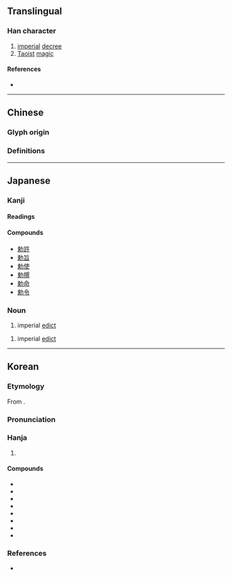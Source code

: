 {{also|敕}}
{{character info}}
==Translingual==

===Han character===
{{Han char|rn=19|rad=力|as=07|sn=9|four=|canj=DLKS|ids=⿰束力}}

# [[imperial]] [[decree]]
# [[Taoist]] [[magic]]

====References====
* {{Han ref|kx=0147.290|dkj=02354|dj=0332.110|hdz=10371.020|uh=52C5|ud=21189}}

----

==Chinese==

===Glyph origin===
{{Han etym}}

===Definitions===
{{zh-see|敕|v}}

----

==Japanese==

===Kanji===
{{ja-kanji|grade=c|rs=力07}}

====Readings====
{{ja-readings
|goon=ちき
|kanon=ちょく
|kun=みことのり, いまし-める
}}

====Compounds====
* [[勅許]]
* [[勅旨]]
* [[勅使]]
* [[勅撰]]
* [[勅命]]
* [[勅令]]

===Noun===
{{ja-noun|ちょく}}

# imperial [[edict]]

{{ja-noun|みことのり}}

# imperial [[edict]]

----

==Korean==

===Etymology===
From {{der|ko|ltc|sort=칙|-}} {{ltc-l|勅}}.
{{hanja-ety
|dk={{hanja-dongguk|틱〮|thík}}
|m={{hanja-hunmong|틱〮|thík|書式#상35A}}
|mh=[[칙서|틱〮셔〮]] 틱〮
}}
===Pronunciation===
{{ko-hanja-pron|칙}}

===Hanja===
{{ko-hanja-search}}
{{ko-hanja|[[조서]]([[詔書]])|칙}}

# {{hanja form of|칙|[[imperial]] [[edict]]}}

====Compounds====
{{der-top4|Compounds}}
* {{ko-l|칙명|勅命}}
* {{ko-l|칙지|勅旨}}
* {{ko-l|칙령|勅令}}
* {{ko-l|내칙|內勅}}
* {{ko-l|칙서|勅書}}
* {{ko-l|칙임|勅任}}
* {{ko-l|칙권|勅勸}}
* {{ko-l|하칙|下勅}}
{{der-bottom}}

===References===
* {{R:hanjadoc|875}}